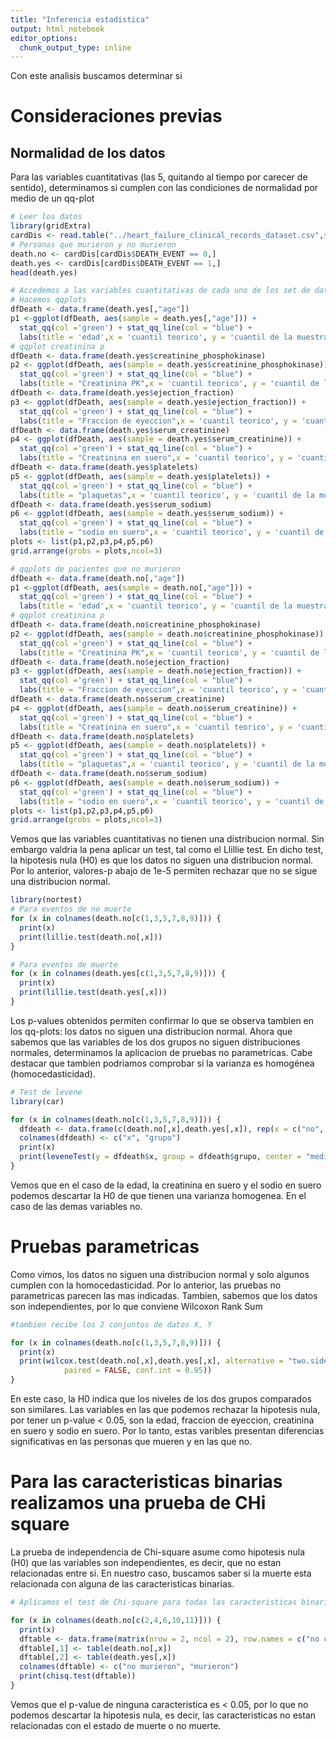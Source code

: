 ```yaml
---
title: "Inferencia estadistica"
output: html_notebook
editor_options: 
  chunk_output_type: inline
---
```


Con este analisis buscamos determinar si  


# Consideraciones previas
## Normalidad de los datos 
Para las variables cuantitativas (las 5, quitando al tiempo por carecer de sentido), determinamos si cumplen con las condiciones de normalidad por medio de un qq-plot

```r
# Leer los datos
library(gridExtra)
cardDis <- read.table("../heart_failure_clinical_records_dataset.csv",sep = ",",header = T)
# Personas que murieron y no murieron
death.no <- cardDis[cardDis$DEATH_EVENT == 0,]
death.yes <- cardDis[cardDis$DEATH_EVENT == 1,]
head(death.yes)

# Accedemos a las variables cuantitativas de cada uno de los set de datos (muerte y no muerte)
# Hacemos qqplots
dfDeath <- data.frame(death.yes[,"age"])
p1 <-ggplot(dfDeath, aes(sample = death.yes[,"age"])) + 
  stat_qq(col ='green') + stat_qq_line(col = "blue") + 
  labs(title = 'edad',x = 'cuantil teorico', y = 'cuantil de la muestra')
# qqplot creatinina p
dfDeath <- data.frame(death.yes$creatinine_phosphokinase)
p2 <- ggplot(dfDeath, aes(sample = death.yes$creatinine_phosphokinase)) + 
  stat_qq(col ='green') + stat_qq_line(col = "blue") + 
  labs(title = "Creatinina PK",x = 'cuantil teorico', y = 'cuantil de la muestra')
dfDeath <- data.frame(death.yes$ejection_fraction)
p3 <- ggplot(dfDeath, aes(sample = death.yes$ejection_fraction)) + 
  stat_qq(col ='green') + stat_qq_line(col = "blue") + 
  labs(title = "Fraccion de eyeccion",x = 'cuantil teorico', y = 'cuantil de la muestra')
dfDeath <- data.frame(death.yes$serum_creatinine)
p4 <- ggplot(dfDeath, aes(sample = death.yes$serum_creatinine)) + 
  stat_qq(col ='green') + stat_qq_line(col = "blue") + 
  labs(title = "Creatinina en suero",x = 'cuantil teorico', y = 'cuantil de la muestra')
dfDeath <- data.frame(death.yes$platelets)
p5 <- ggplot(dfDeath, aes(sample = death.yes$platelets)) + 
  stat_qq(col ='green') + stat_qq_line(col = "blue") + 
  labs(title = "plaquetas",x = 'cuantil teorico', y = 'cuantil de la muestra')
dfDeath <- data.frame(death.yes$serum_sodium)
p6 <- ggplot(dfDeath, aes(sample = death.yes$serum_sodium)) + 
  stat_qq(col ='green') + stat_qq_line(col = "blue") + 
  labs(title = "sodio en suero",x = 'cuantil teorico', y = 'cuantil de la muestra')
plots <- list(p1,p2,p3,p4,p5,p6)
grid.arrange(grobs = plots,ncol=3)
```


```r
# qqplots de pacientes que no murieron
dfDeath <- data.frame(death.no[,"age"])
p1 <-ggplot(dfDeath, aes(sample = death.no[,"age"])) + 
  stat_qq(col ='green') + stat_qq_line(col = "blue") + 
  labs(title = 'edad',x = 'cuantil teorico', y = 'cuantil de la muestra')
# qqplot creatinina p
dfDeath <- data.frame(death.no$creatinine_phosphokinase)
p2 <- ggplot(dfDeath, aes(sample = death.no$creatinine_phosphokinase)) + 
  stat_qq(col ='green') + stat_qq_line(col = "blue") + 
  labs(title = "Creatinina PK",x = 'cuantil teorico', y = 'cuantil de la muestra')
dfDeath <- data.frame(death.no$ejection_fraction)
p3 <- ggplot(dfDeath, aes(sample = death.no$ejection_fraction)) + 
  stat_qq(col ='green') + stat_qq_line(col = "blue") + 
  labs(title = "Fraccion de eyeccion",x = 'cuantil teorico', y = 'cuantil de la muestra')
dfDeath <- data.frame(death.no$serum_creatinine)
p4 <- ggplot(dfDeath, aes(sample = death.no$serum_creatinine)) + 
  stat_qq(col ='green') + stat_qq_line(col = "blue") + 
  labs(title = "Creatinina en suero",x = 'cuantil teorico', y = 'cuantil de la muestra')
dfDeath <- data.frame(death.no$platelets)
p5 <- ggplot(dfDeath, aes(sample = death.no$platelets)) + 
  stat_qq(col ='green') + stat_qq_line(col = "blue") + 
  labs(title = "plaquetas",x = 'cuantil teorico', y = 'cuantil de la muestra')
dfDeath <- data.frame(death.no$serum_sodium)
p6 <- ggplot(dfDeath, aes(sample = death.no$serum_sodium)) + 
  stat_qq(col ='green') + stat_qq_line(col = "blue") + 
  labs(title = "sodio en suero",x = 'cuantil teorico', y = 'cuantil de la muestra')
plots <- list(p1,p2,p3,p4,p5,p6)
grid.arrange(grobs = plots,ncol=3)
```

Vemos que las variables cuantitativas no tienen una distribucion normal. Sin embargo valdria la pena aplicar un test, tal como el Llillie test. En dicho test, la hipotesis nula (H0) es que los datos no siguen una distribucion normal. Por lo anterior, valores-p abajo de 1e-5 permiten rechazar que no se sigue una distribucion normal.
```r
library(nortest)
# Para eventos de no muerte
for (x in colnames(death.no[c(1,3,5,7,8,9)])) {
  print(x)
  print(lillie.test(death.no[,x]))
}

# Para eventos de muerte
for (x in colnames(death.yes[c(1,3,5,7,8,9)])) {
  print(x)
  print(lillie.test(death.yes[,x]))
}

```

Los p-values obtenidos permiten confirmar lo que se observa tambien en los qq-plots: los datos no siguen una distribucion normal.
Ahora que sabemos que las variables de los dos grupos no siguen distribuciones normales, determinamos la aplicacion de pruebas no parametricas. Cabe destacar que tambien podriamos comprobar si la varianza es homogénea (homocedasticidad).

```r
# Test de levene
library(car)

for (x in colnames(death.no[c(1,3,5,7,8,9)])) {
  dfdeath <- data.frame(c(death.no[,x],death.yes[,x]), rep(x = c("no", "si"), c(203,96)))
  colnames(dfdeath) <- c("x", "grupo")
  print(x)
  print(leveneTest(y = dfdeath$x, group = dfdeath$grupo, center = "median"))
}


```
Vemos que en el caso de la edad, la creatinina en suero y el sodio en suero podemos descartar la H0 de que tienen una varianza homogenea. En el caso de las demas variables no.

# Pruebas parametricas
Como vimos, los datos no siguen una distribucion normal y solo algunos cumplen con la homocedasticidad. Por lo anterior, las pruebas no parametricas parecen las mas indicadas. Tambien, sabemos que los datos son independientes, por lo que conviene Wilcoxon Rank Sum

```r
#tambien recibe los 2 conjuntos de datos X, Y 

for (x in colnames(death.no[c(1,3,5,7,8,9)])) {
  print(x)
  print(wilcox.test(death.no[,x],death.yes[,x], alternative = "two.sided", mu = 0,
            paired = FALSE, conf.int = 0.95))
}

```

En este caso, la H0 indica que los niveles de los dos grupos comparados son similares. Las variables en las que podemos rechazar la hipotesis nula, por tener un p-value < 0.05, son la edad, fraccion de eyeccion, creatinina en suero y sodio en suero. Por lo tanto, estas varibles presentan diferencias significativas en las personas que mueren y en las que no.


# Para las caracteristicas binarias realizamos una prueba de CHi square 
La prueba de independencia de Chi-square asume como hipotesis nula (H0) que las variables son independientes, es decir, que no estan relacionadas entre si. En nuestro caso, buscamos saber si la muerte esta relacionada con alguna de las caracteristicas binarias.

```r
# Aplicamos el test de Chi-square para todas las caracteristicas binarias clasificandolas por el estado muerte o no muerte

for (x in colnames(death.no[c(2,4,6,10,11)])) {
  print(x)
  dftable <- data.frame(matrix(nrow = 2, ncol = 2), row.names = c("no char", "char"))
  dftable[,1] <- table(death.no[,x])
  dftable[,2] <- table(death.yes[,x])
  colnames(dftable) <- c("no murieron", "murieron")
  print(chisq.test(dftable))
}
```
Vemos que el p-value de ninguna caracteristica es < 0.05, por lo que no podemos descartar la hipotesis nula, es decir, las caracteristicas no estan relacionadas con el estado de muerte o no muerte.


